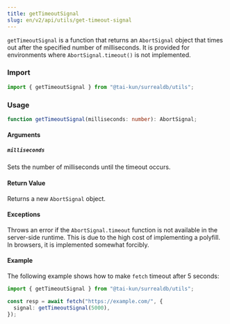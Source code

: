 ```yaml
---
title: getTimeoutSignal
slug: en/v2/api/utils/get-timeout-signal
---
```


`getTimeoutSignal` is a function that returns an `AbortSignal` object that times out after the specified number of milliseconds. It is provided for environments where `AbortSignal.timeout()` is not implemented.

### Import

```ts
import { getTimeoutSignal } from "@tai-kun/surrealdb/utils";
```

### Usage

```ts
function getTimeoutSignal(milliseconds: number): AbortSignal;
```

#### Arguments

##### `milliseconds`

Sets the number of milliseconds until the timeout occurs.

#### Return Value

Returns a new `AbortSignal` object.

#### Exceptions

Throws an error if the `AbortSignal.timeout` function is not available in the server-side runtime. This is due to the high cost of implementing a polyfill. In browsers, it is implemented somewhat forcibly.

#### Example

The following example shows how to make `fetch` timeout after 5 seconds:

```ts
import { getTimeoutSignal } from "@tai-kun/surrealdb/utils";

const resp = await fetch("https://example.com/", {
  signal: getTimeoutSignal(5000),
});
```
